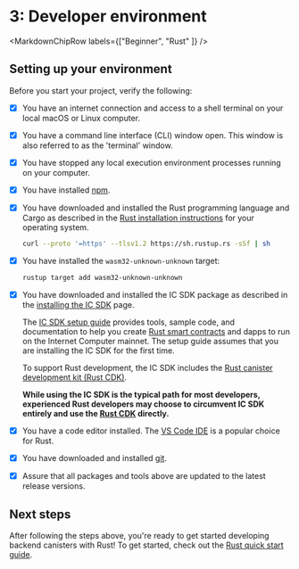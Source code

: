 
# 3: Developer environment

<MarkdownChipRow labels={["Beginner", "Rust" ]} />

## Setting up your environment

Before you start your project, verify the following:

- [x] You have an internet connection and access to a shell terminal on your local macOS or Linux computer.

- [x] You have a command line interface (CLI) window open. This window is also referred to as the 'terminal' window.

- [x] You have stopped any local execution environment processes running on your computer.

- [x] You have installed [npm](https://docs.npmjs.com/downloading-and-installing-node-js-and-npm).

- [x] You have downloaded and installed the Rust programming language and Cargo as described in the [Rust installation instructions](https://doc.rust-lang.org/book/ch01-01-installation.html) for your operating system.

    ``` bash
    curl --proto '=https' --tlsv1.2 https://sh.rustup.rs -sSf | sh
    ```

- [x] You have installed the `wasm32-unknown-unknown` target:

    ``` bash
    rustup target add wasm32-unknown-unknown
    ```

- [x]  You have downloaded and installed the IC SDK package as described in the [installing the IC SDK](/docs/current/developer-docs/getting-started/install/) page.

    The [IC SDK setup guide](/docs/current/developer-docs/getting-started/install/) provides tools, sample code, and documentation to help you create [Rust smart contracts](/docs/current/developer-docs/smart-contracts/write/choosing-language) and dapps to run on the Internet Computer mainnet. The setup guide assumes that you are installing the IC SDK for the first time.

    To support Rust development, the IC SDK includes the [Rust canister development kit (Rust CDK)](https://github.com/dfinity/cdk-rs).

    **While using the IC SDK is the typical path for most developers, experienced Rust developers may choose to circumvent IC SDK entirely and use the [Rust CDK](https://github.com/dfinity/cdk-rs) directly.**

- [x] You have a code editor installed. The [VS Code IDE](https://code.visualstudio.com/download) is a popular choice for Rust.

- [x] You have downloaded and installed [git](https://git-scm.com/downloads).

- [x] Assure that all packages and tools above are updated to the latest release versions.

## Next steps

After following the steps above, you're ready to get started developing backend canisters with Rust! To get started, check out the [Rust quick start guide](./4-quickstart.mdx).
